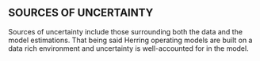 ## SOURCES OF UNCERTAINTY {-}
<!--[Mandatory.Maximum length 500 words.] -->
Sources of uncertainty include those surrounding both the data and the model 
estimations. That being said Herring operating models are built on a 
data rich environment and uncertainty is well-accounted for in the model.

<!--TODO (SP): Is there anything in the "SOURCES OF UNCERTAINTY" section 
of the res doc that would be relevant to bring in here? -->


<!--
### Research Recommendations {-}
[Optional (otherwise, do not include).] 
-->